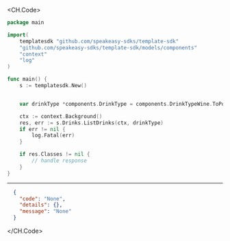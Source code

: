
<CH.Code>
```go ListDrinks.go
package main

import(
	templatesdk "github.com/speakeasy-sdks/template-sdk"
	"github.com/speakeasy-sdks/template-sdk/models/components"
	"context"
	"log"
)

func main() {
    s := templatesdk.New()


    var drinkType *components.DrinkType = components.DrinkTypeWine.ToPointer()

    ctx := context.Background()
    res, err := s.Drinks.ListDrinks(ctx, drinkType)
    if err != nil {
        log.Fatal(err)
    }

    if res.Classes != nil {
        // handle response
    }
}
```
---

```json Example Response
  {
    "code": "None",
    "details": {},
    "message": "None"
  }
```
</CH.Code>
